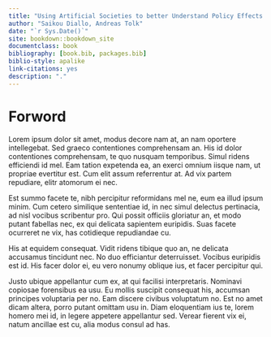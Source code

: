 ```yaml
--- 
title: "Using Artificial Societies to better Understand Policy Effects on the Opioid Crisis"
author: "Saikou Diallo, Andreas Tolk"
date: "`r Sys.Date()`"
site: bookdown::bookdown_site
documentclass: book
bibliography: [book.bib, packages.bib]
biblio-style: apalike
link-citations: yes
description: "."
---
```


# Forword

Lorem ipsum dolor sit amet, modus decore nam at, an nam oportere intellegebat. Sed graeco contentiones comprehensam an. His id dolor contentiones comprehensam, te quo nusquam temporibus. Simul ridens efficiendi id mel. Eam tation expetenda ea, an exerci omnium iisque nam, ut propriae evertitur est. Cum elit assum referrentur at. Ad vix partem repudiare, elitr atomorum ei nec.

Est summo facete te, nibh percipitur reformidans mel ne, eum ea illud ipsum minim. Cum cetero similique sententiae id, in nec simul delectus pertinacia, ad nisl vocibus scribentur pro. Qui possit officiis gloriatur an, et modo putant fabellas nec, ex qui delicata sapientem euripidis. Suas facete ocurreret ne vix, has cotidieque repudiandae cu.

His at equidem consequat. Vidit ridens tibique quo an, ne delicata accusamus tincidunt nec. No duo efficiantur deterruisset. Vocibus euripidis est id. His facer dolor ei, eu vero nonumy oblique ius, et facer percipitur qui.

Justo ubique appellantur cum ex, at qui facilisi interpretaris. Nominavi copiosae forensibus ea usu. Eu mollis suscipit consequat his, accumsan principes voluptaria per no. Eam discere civibus voluptatum no. Est no amet dicam altera, porro putant omittam usu in. Diam eloquentiam ius te, lorem homero mei id, in legere appetere appellantur sed. Verear fierent vix ei, natum ancillae est cu, alia modus consul ad has.